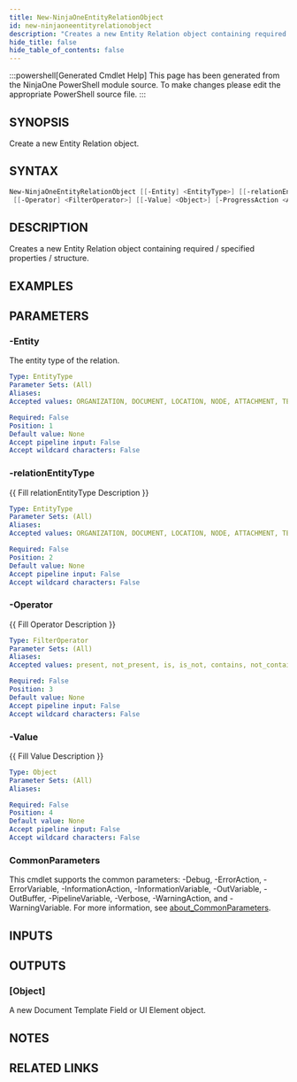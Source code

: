 ```yaml
---
title: New-NinjaOneEntityRelationObject
id: new-ninjaoneentityrelationobject
description: "Creates a new Entity Relation object containing required / specified properties / structure."
hide_title: false
hide_table_of_contents: false
---
```


:::powershell[Generated Cmdlet Help]
This page has been generated from the NinjaOne PowerShell module source. To make changes please edit the appropriate PowerShell source file.
:::

## SYNOPSIS

Create a new Entity Relation object.

## SYNTAX

```powershell
New-NinjaOneEntityRelationObject [[-Entity] <EntityType>] [[-relationEntityType] <EntityType>]
 [[-Operator] <FilterOperator>] [[-Value] <Object>] [-ProgressAction <ActionPreference>] [<CommonParameters>]
```

## DESCRIPTION

Creates a new Entity Relation object containing required / specified properties / structure.

## EXAMPLES

## PARAMETERS

### -Entity

The entity type of the relation.

```yaml
Type: EntityType
Parameter Sets: (All)
Aliases:
Accepted values: ORGANIZATION, DOCUMENT, LOCATION, NODE, ATTACHMENT, TECHNICIAN, CREDENTIAL, CHECKLIST, END_USER, CONTACT, KB_DOCUMENT

Required: False
Position: 1
Default value: None
Accept pipeline input: False
Accept wildcard characters: False
```

### -relationEntityType

{{ Fill relationEntityType Description }}

```yaml
Type: EntityType
Parameter Sets: (All)
Aliases:
Accepted values: ORGANIZATION, DOCUMENT, LOCATION, NODE, ATTACHMENT, TECHNICIAN, CREDENTIAL, CHECKLIST, END_USER, CONTACT, KB_DOCUMENT

Required: False
Position: 2
Default value: None
Accept pipeline input: False
Accept wildcard characters: False
```

### -Operator

{{ Fill Operator Description }}

```yaml
Type: FilterOperator
Parameter Sets: (All)
Aliases:
Accepted values: present, not_present, is, is_not, contains, not_contains, contains_any, contains_none, greater_than, less_than, greater_or_equal_than, less_or_equal_than, between

Required: False
Position: 3
Default value: None
Accept pipeline input: False
Accept wildcard characters: False
```

### -Value

{{ Fill Value Description }}

```yaml
Type: Object
Parameter Sets: (All)
Aliases:

Required: False
Position: 4
Default value: None
Accept pipeline input: False
Accept wildcard characters: False
```

### CommonParameters

This cmdlet supports the common parameters: -Debug, -ErrorAction, -ErrorVariable, -InformationAction, -InformationVariable, -OutVariable, -OutBuffer, -PipelineVariable, -Verbose, -WarningAction, and -WarningVariable. For more information, see [about_CommonParameters](http://go.microsoft.com/fwlink/?LinkID=113216).

## INPUTS


## OUTPUTS

### [Object]

A new Document Template Field or UI Element object.

## NOTES

## RELATED LINKS

